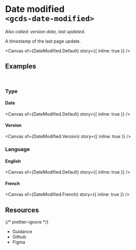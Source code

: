 
<Meta of={DateModified} name="Overview" />

# Date modified<br/>`<gcds-date-modified>`

_Also called: version date, last updated._

A timestamp of the last page update.

<Canvas of={DateModified.Default} story={{ inline: true }} />

## Examples

<br />

### Type

#### Date

<Canvas of={DateModified.Default} story={{ inline: true }} />

#### Version

<Canvas of={DateModified.Version} story={{ inline: true }} />

### Language

#### English

<Canvas of={DateModified.Default} story={{ inline: true }} />

#### French

<Canvas of={DateModified.French} story={{ inline: true }} />

## Resources

{/* prettier-ignore */}
<ul class="resources-list">
  <li>
    <gcds-link size="regular" href="https://design-system.alpha.canada.ca/en/components/date-modified/" target="_blank">Guidance</gcds-link>
  </li>
  <li>
    <gcds-link size="regular" href="https://github.com/cds-snc/gcds-components/tree/main/packages/web/src/components/gcds-date-modified" target="_blank">Github</gcds-link>
  </li>
  <li>
    <gcds-link size="regular" href="https://www.figma.com/file/mh2maMG2NBtk41k1O1UGHV/Canadian-Digital-Service%E2%80%A8---GC-Design-System?type=design&node-id=3471-9955&mode=design&t=X53O3KDxeIMF2NPw-0" target="_blank">Figma</gcds-link>
  </li>
</ul>
